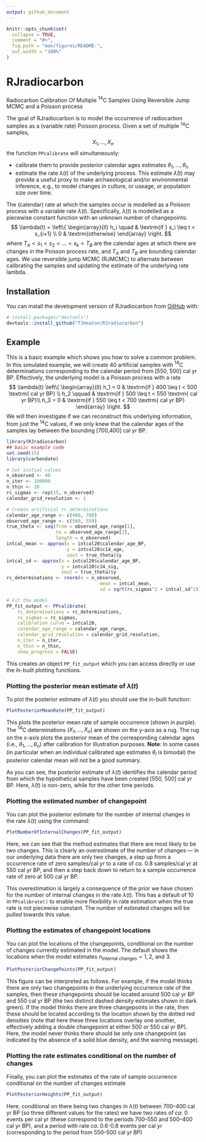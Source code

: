 ```yaml
---
output: github_document
---
```


<!-- README.md is generated from README.Rmd. Please edit that file -->

```r
knitr::opts_chunk$set(
  collapse = TRUE,
  comment = "#>",
  fig.path = "man/figures/README-",
  out.width = "100%"
)
```

# RJradiocarbon

<!-- badges: start -->
<!-- badges: end -->

Radiocarbon Calibration Of Multiple $^{14}$C Samples Using Reversible Jump MCMC and a Poisson process

The goal of RJradiocarbon is to model the occurrence of radiocarbon samples as a (variable rate) Poisson process. Given a set of multiple $^{14}$C samples, 
$$X_1, \ldots, X_n$$
the function `PPcalibrate` will simultaneously:

- calibrate them to provide posterior calendar ages estimates $\theta_1, \ldots, \theta_n$ 
- estimate the rate $\lambda(t)$ of the underlying process. This estimate $\hat{\lambda}(t)$ may provide a useful proxy to make archaeological and/or environmental inference, e.g., to model changes in culture, or useage, or population size over time. 


The (calendar) rate at which the samples occur is modelled as a Poisson process with a variable rate $\lambda(t)$. Specifically, $\lambda(t)$ is modelled as a piecewise constant function with an unknown number of changepoints:
$$
\lambda(t) = \left\{ \begin{array}{ll} 
  h_i \quad & \textrm{if } s_i \leq t < s_{i+1} \\
  0 & \textrm{otherwise}
  \end{array} \right.
$$
where $T_A < s_1 < s_2 < \ldots < s_k < T_B$ are the calendar ages at which there are changes in the Poisson process rate, and $T_A$ and $T_B$ are bounding calendar ages. We use reversible jump MCMC (RJMCMC) to alternate between calibrating the samples and updating the estimate of the underlying rate lambda. 


## Installation

You can install the development version of RJradiocarbon from [GitHub](https://github.com/) with:

``` r
# install.packages("devtools")
devtools::install_github("TJHeaton/RJradiocarbon")
```

## Example

This is a basic example which shows you how to solve a common problem. In this simulated example, we will create 40 artificial samples with $^{14}$C determinations corresponding to the calendar period from [550, 500] cal yr BP. Effectively, the underlying model is a Poisson process with a rate 
$$
\lambda(t)  \left\{ \begin{array}{ll}
  h_1 = 0 & \textrm{if } 400 \leq t < 500 \textrm{ cal yr BP} \\
  h_2 \qquad & \textrm{if } 500 \leq t < 550 \textrm{ cal yr BP}\\
  h_3 = 0 & \textrm{if } 550 \leq t < 700 \textrm{ cal yr BP} 
  \end{array} \right.
$$
We will then investigate if we can reconstruct this underlying information, from just the $^{14}$C values, if we only knew that the calendar ages of the samples lay between the bounding [700,400] cal yr BP. 

```r
library(RJradiocarbon)
## basic example code
set.seed(15)
library(carbondate)

# Set initial values 
n_observed <- 40
n_iter <- 100000
n_thin <- 10
rc_sigmas <- rep(15, n_observed)
calendar_grid_resolution <- 1

# Create artificial rc_determinations
calendar_age_range <- c(400, 700) 
observed_age_range <- c(500, 550) 
true_theta <- seq(from = observed_age_range[1],
                  to = observed_age_range[2],
                  length = n_observed)
intcal_mean <- approx(x = intcal20$calendar_age_BP,
                      y = intcal20$c14_age,
                      xout = true_theta)$y
intcal_sd <- approx(x = intcal20$calendar_age_BP,
                    y = intcal20$c14_sig,
                    xout = true_theta)$y
rc_determinations <- rnorm(n = n_observed,
                                  mean = intcal_mean,
                                  sd = sqrt(rc_sigmas^2 + intcal_sd^2))

# Fit the model
PP_fit_output <- PPcalibrate(
    rc_determinations = rc_determinations,
    rc_sigmas = rc_sigmas,
    calibration_curve = intcal20,
    calendar_age_range = calendar_age_range,
    calendar_grid_resolution = calendar_grid_resolution,
    n_iter = n_iter,
    n_thin = n_thin,
    show_progress = FALSE)
```
This creates an object `PP_fit_output` which you can access directly or use the in-built plotting functions.

### Plotting the posterior mean estimate of $\lambda(t)$  
To plot the posterior estimate of $\lambda(t)$ you should use the in-built function: 
```r
PlotPosteriorMeanRate(PP_fit_output)
```
This plots the posterior mean rate of sample occurrence (shown in purple). The $^{14}$C determinations ($X_1, \ldots, X_n$) are shown on the y-axis as a rug. The rug on the x-axis plots the posterior mean of the corresponding calendar ages (i.e., $\theta_1, \ldots, \theta_n$) after calibration for illustration purposes. **Note**: In some cases (in particular when an individual calibrated age estimates $\theta_i$ is bimodal) the posterior calendar mean will not be a good summary.  

As you can see, the posterior estimate of $\lambda(t)$ identifies the calendar period from which the hypothetical samples have been created [550, 500] cal yr BP. Here, $\hat{\lambda}(t)$ is non-zero, while for the other time periods.

### Plotting the estimated number of changepoint
You can plot the posterior estimate for the number of internal changes in the rate $\lambda(t)$ using the command:  
```r
PlotNumberOfInternalChanges(PP_fit_output)
```

Here, we can see that the method estimates that there are most likely to be two changes. This is clearly an overestimate of the number of changes --- in our underlying data there are only two changes, a step up from a occurrence rate of zero samples/cal yr to a rate of *ca.* 0.8 samples/cal yr at 550 cal yr BP, and then a step back down to return to a sample occurrence rate of zero at 500 cal yr BP. 

This overestimation is largely a consequence of the prior we have chosen for the number of internal changes in the rate $\lambda(t)$. This has a default of 10 in `PPcalibrate()` to enable more flexibility in rate estimation when the true rate is not piecewise constant. The number of estimated changes will be pulled towards this value. 

### Plotting the estimates of changepoint locations
You can plot the locations of the changepoints, conditional on the number of changes currently estimated in the model. The default shows the locations when the model estimates $n_{\textrm{internal changes}} = 1, 2,$ and 3.    
```r
PlotPosteriorChangePoints(PP_fit_output)
```

This figure can be interpreted as follows. For example, if the model thinks there are only two changepoints in the underlying occurrence rate of the samples, then these changepoints should be located around 500 cal yr BP and 550 cal yr BP (the two distinct dashed density estimates shown in dark green). If the model thinks there are three changepoints in the rate, then these should be located according to the location shown by the dotted red densities (note that here these three locations overlay one another, effectively adding a double changepoint at either 500 or 550 cal yr BP). Here, the model never thinks there should be only one changepoint (as indicated by the absence of a solid blue density, and the warning message).      

### Plotting the rate estimates conditional on the number of changes
Finally, you can plot the estimates of the rate of sample occurrence conditional on the number of changes estimate 
```r
PlotPosteriorHeights(PP_fit_output)
```

Here, conditional on there being two changes in $\lambda(t)$ between 700--400 cal yr BP (so three different values for the rates) we have two rates of *ca.*  0 events per cal yr (these correspond to the periods 700--550 and 500--400 cal yr BP), and a period with rate *ca.* 0.6-0.8 events per cal yr (corresponding to the period from 550--500 cal yr BP)   

